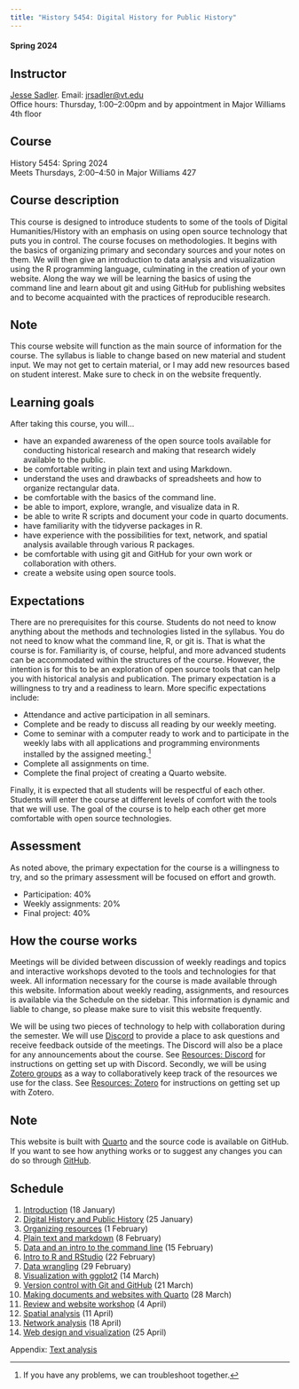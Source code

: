 ```yaml
---
title: "History 5454: Digital History for Public History"
---
```


#### Spring 2024

::: {.callout-note appearance="minimal"}
## Instructor
[Jesse Sadler](https://www.jessesadler.com). Email: <jrsadler@vt.edu>  
Office hours: Thursday, 1:00--2:00pm and by appointment in Major Williams 4th floor
:::

::: {.callout-note appearance="minimal"}
## Course
History 5454: Spring 2024  
Meets Thursdays, 2:00–4:50 in Major Williams 427
:::

## Course description
This course is designed to introduce students to some of the tools of Digital Humanities/History with an emphasis on using open source technology that puts you in control. The course focuses on methodologies. It begins with the basics of organizing primary and secondary sources and your notes on them. We will then give an introduction to data analysis and visualization using the R programming language, culminating in the creation of your own website. Along the way we will be learning the basics of using the command line and learn about git and using GitHub for publishing websites and to become acquainted with the practices of reproducible research.

::: {.callout-warning icon=false}
## Note
This course website will function as the main source of information for the course. The syllabus is liable to change based on new material and student input. We may not get to certain material, or I may add new resources based on student interest. Make sure to check in on the website frequently.
:::

## Learning goals
After taking this course, you will...

- have an expanded awareness of the open source tools available for conducting historical research and making that research widely available to the public.
- be comfortable writing in plain text and using Markdown.
- understand the uses and drawbacks of spreadsheets and how to organize rectangular data.
- be comfortable with the basics of the command line.
- be able to import, explore, wrangle, and visualize data in R.
- be able to write R scripts and document your code in quarto documents.
- have familiarity with the tidyverse packages in R.
- have experience with the possibilities for text, network, and spatial analysis available through various R packages.
- be comfortable with using git and GitHub for your own work or collaboration with others.
- create a website using open source tools.

## Expectations
There are no prerequisites for this course. Students do not need to know anything about the methods and technologies listed in the syllabus. You do not need to know what the command line, R, or git is. That is what the course is for. Familiarity is, of course, helpful, and more advanced students can be accommodated within the structures of the course. However, the intention is for this to be an exploration of open source tools that can help you with historical analysis and publication. The primary expectation is a willingness to try and a readiness to learn. More specific expectations include:

- Attendance and active participation in all seminars.
- Complete and be ready to discuss all reading by our weekly meeting.
- Come to seminar with a computer ready to work and to participate in the weekly labs with all applications and programming environments installed by the assigned meeting.[^1]
- Complete all assignments on time.
- Complete the final project of creating a Quarto website.

Finally, it is expected that all students will be respectful of each other. Students will enter the course at different levels of comfort with the tools that we will use. The goal of the course is to help each other get more comfortable with open source technologies.

## Assessment
As noted above, the primary expectation for the course is a willingness to try, and so the primary assessment will be focused on effort and growth.

- Participation: 40%
- Weekly assignments: 20%
- Final project: 40%

## How the course works
Meetings will be divided between discussion of weekly readings and topics and interactive workshops devoted to the tools and technologies for that week. All information necessary for the course is made available through this website. Information about weekly reading, assignments, and resources is available via the Schedule on the sidebar. This information is dynamic and liable to change, so please make sure to visit this website frequently.

We will be using two pieces of technology to help with collaboration during the semester. We will use [Discord](https://discord.com) to provide a place to ask questions and receive feedback outside of the meetings. The Discord will also be a place for any announcements about the course. See [Resources: Discord](resources.qmd#sec-discord) for instructions on getting set up with Discord. Secondly, we will be using [Zotero groups](https://www.zotero.org/groups/) as a way to collaboratively keep track of the resources we use for the class. See [Resources: Zotero](resources.qmd#sec-zotero) for instructions on getting set up with Zotero.

::: {.callout-tip icon=false}
## Note
This website is built with [Quarto](https://quarto.org) and the source code is available on GitHub. If you want to see how anything works or to suggest any changes you can do so through [GitHub](https://github.com/jessesadler/vt5454-s24).
:::

## Schedule

1. [Introduction][1] (18 January)
2. [Digital History and Public History][2] (25 January)
3. [Organizing resources][3] (1 February)
4. [Plain text and markdown][4] (8 February)
5. [Data and an intro to the command line][5] (15 February)
6. [Intro to R and RStudio][6] (22 February)
7. [Data wrangling][7] (29 February)
8. [Visualization with ggplot2][8] (14 March)
9. [Version control with Git and GitHub][9] (21 March)
10. [Making documents and websites with Quarto][10] (28 March)
11. [Review and website workshop][11] (4 April)
12. [Spatial analysis][12] (11 April)
13. [Network analysis][13] (18 April)
14. [Web design and visualization][14] (25 April)

Appendix: [Text analysis][16]

[^1]: If you have any problems, we can troubleshoot together.

[1]: meetings/01-intro.qmd
[2]: meetings/02-dh-and-ph.qmd
[3]: meetings/03-organization.qmd
[4]: meetings/04-markdown.qmd
[5]: meetings/05-data.qmd
[6]: meetings/06-rstats.qmd
[7]: meetings/07-wrangle.qmd
[8]: meetings/08-ggplot2.qmd
[9]: meetings/09-git.qmd
[10]: meetings/10-quarto.qmd
[11]: meetings/11-review.qmd
[12]: meetings/12-spatial.qmd
[13]: meetings/13-network.qmd
[14]: meetings/14-design.qmd
[16]: meetings/16-text.qmd
